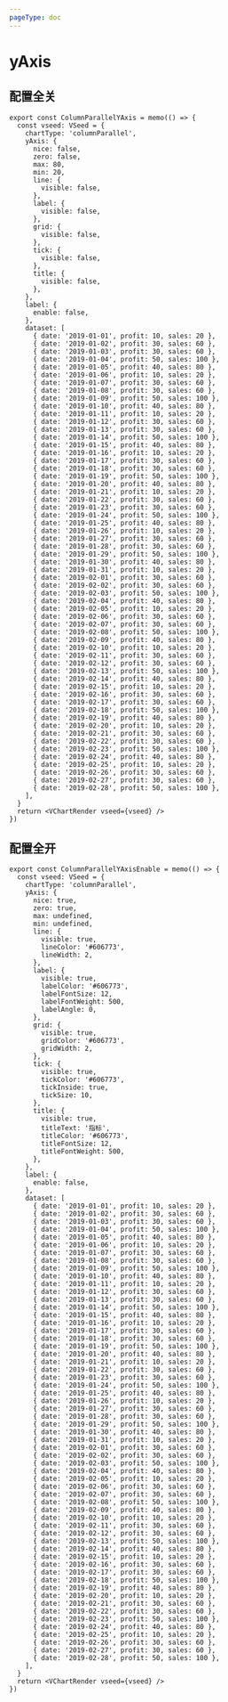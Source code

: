 ```yaml
---
pageType: doc
---
```



# yAxis

## 配置全关

<ColumnParallelYAxis />

```tsx pure {4-24}
export const ColumnParallelYAxis = memo(() => {
  const vseed: VSeed = {
    chartType: 'columnParallel',
    yAxis: {
      nice: false,
      zero: false,
      max: 80,
      min: 20,
      line: {
        visible: false,
      },
      label: {
        visible: false,
      },
      grid: {
        visible: false,
      },
      tick: {
        visible: false,
      },
      title: {
        visible: false,
      },
    },
    label: {
      enable: false,
    },
    dataset: [
      { date: '2019-01-01', profit: 10, sales: 20 },
      { date: '2019-01-02', profit: 30, sales: 60 },
      { date: '2019-01-03', profit: 30, sales: 60 },
      { date: '2019-01-04', profit: 50, sales: 100 },
      { date: '2019-01-05', profit: 40, sales: 80 },
      { date: '2019-01-06', profit: 10, sales: 20 },
      { date: '2019-01-07', profit: 30, sales: 60 },
      { date: '2019-01-08', profit: 30, sales: 60 },
      { date: '2019-01-09', profit: 50, sales: 100 },
      { date: '2019-01-10', profit: 40, sales: 80 },
      { date: '2019-01-11', profit: 10, sales: 20 },
      { date: '2019-01-12', profit: 30, sales: 60 },
      { date: '2019-01-13', profit: 30, sales: 60 },
      { date: '2019-01-14', profit: 50, sales: 100 },
      { date: '2019-01-15', profit: 40, sales: 80 },
      { date: '2019-01-16', profit: 10, sales: 20 },
      { date: '2019-01-17', profit: 30, sales: 60 },
      { date: '2019-01-18', profit: 30, sales: 60 },
      { date: '2019-01-19', profit: 50, sales: 100 },
      { date: '2019-01-20', profit: 40, sales: 80 },
      { date: '2019-01-21', profit: 10, sales: 20 },
      { date: '2019-01-22', profit: 30, sales: 60 },
      { date: '2019-01-23', profit: 30, sales: 60 },
      { date: '2019-01-24', profit: 50, sales: 100 },
      { date: '2019-01-25', profit: 40, sales: 80 },
      { date: '2019-01-26', profit: 10, sales: 20 },
      { date: '2019-01-27', profit: 30, sales: 60 },
      { date: '2019-01-28', profit: 30, sales: 60 },
      { date: '2019-01-29', profit: 50, sales: 100 },
      { date: '2019-01-30', profit: 40, sales: 80 },
      { date: '2019-01-31', profit: 10, sales: 20 },
      { date: '2019-02-01', profit: 30, sales: 60 },
      { date: '2019-02-02', profit: 30, sales: 60 },
      { date: '2019-02-03', profit: 50, sales: 100 },
      { date: '2019-02-04', profit: 40, sales: 80 },
      { date: '2019-02-05', profit: 10, sales: 20 },
      { date: '2019-02-06', profit: 30, sales: 60 },
      { date: '2019-02-07', profit: 30, sales: 60 },
      { date: '2019-02-08', profit: 50, sales: 100 },
      { date: '2019-02-09', profit: 40, sales: 80 },
      { date: '2019-02-10', profit: 10, sales: 20 },
      { date: '2019-02-11', profit: 30, sales: 60 },
      { date: '2019-02-12', profit: 30, sales: 60 },
      { date: '2019-02-13', profit: 50, sales: 100 },
      { date: '2019-02-14', profit: 40, sales: 80 },
      { date: '2019-02-15', profit: 10, sales: 20 },
      { date: '2019-02-16', profit: 30, sales: 60 },
      { date: '2019-02-17', profit: 30, sales: 60 },
      { date: '2019-02-18', profit: 50, sales: 100 },
      { date: '2019-02-19', profit: 40, sales: 80 },
      { date: '2019-02-20', profit: 10, sales: 20 },
      { date: '2019-02-21', profit: 30, sales: 60 },
      { date: '2019-02-22', profit: 30, sales: 60 },
      { date: '2019-02-23', profit: 50, sales: 100 },
      { date: '2019-02-24', profit: 40, sales: 80 },
      { date: '2019-02-25', profit: 10, sales: 20 },
      { date: '2019-02-26', profit: 30, sales: 60 },
      { date: '2019-02-27', profit: 30, sales: 60 },
      { date: '2019-02-28', profit: 50, sales: 100 },
    ],
  }
  return <VChartRender vseed={vseed} />
})
```

## 配置全开

<ColumnParallelYAxisEnable />

```tsx pure {4-39}
export const ColumnParallelYAxisEnable = memo(() => {
  const vseed: VSeed = {
    chartType: 'columnParallel',
    yAxis: {
      nice: true,
      zero: true,
      max: undefined,
      min: undefined,
      line: {
        visible: true,
        lineColor: '#606773',
        lineWidth: 2,
      },
      label: {
        visible: true,
        labelColor: '#606773',
        labelFontSize: 12,
        labelFontWeight: 500,
        labelAngle: 0,
      },
      grid: {
        visible: true,
        gridColor: '#606773',
        gridWidth: 2,
      },
      tick: {
        visible: true,
        tickColor: '#606773',
        tickInside: true,
        tickSize: 10,
      },
      title: {
        visible: true,
        titleText: '指标',
        titleColor: '#606773',
        titleFontSize: 12,
        titleFontWeight: 500,
      },
    },
    label: {
      enable: false,
    },
    dataset: [
      { date: '2019-01-01', profit: 10, sales: 20 },
      { date: '2019-01-02', profit: 30, sales: 60 },
      { date: '2019-01-03', profit: 30, sales: 60 },
      { date: '2019-01-04', profit: 50, sales: 100 },
      { date: '2019-01-05', profit: 40, sales: 80 },
      { date: '2019-01-06', profit: 10, sales: 20 },
      { date: '2019-01-07', profit: 30, sales: 60 },
      { date: '2019-01-08', profit: 30, sales: 60 },
      { date: '2019-01-09', profit: 50, sales: 100 },
      { date: '2019-01-10', profit: 40, sales: 80 },
      { date: '2019-01-11', profit: 10, sales: 20 },
      { date: '2019-01-12', profit: 30, sales: 60 },
      { date: '2019-01-13', profit: 30, sales: 60 },
      { date: '2019-01-14', profit: 50, sales: 100 },
      { date: '2019-01-15', profit: 40, sales: 80 },
      { date: '2019-01-16', profit: 10, sales: 20 },
      { date: '2019-01-17', profit: 30, sales: 60 },
      { date: '2019-01-18', profit: 30, sales: 60 },
      { date: '2019-01-19', profit: 50, sales: 100 },
      { date: '2019-01-20', profit: 40, sales: 80 },
      { date: '2019-01-21', profit: 10, sales: 20 },
      { date: '2019-01-22', profit: 30, sales: 60 },
      { date: '2019-01-23', profit: 30, sales: 60 },
      { date: '2019-01-24', profit: 50, sales: 100 },
      { date: '2019-01-25', profit: 40, sales: 80 },
      { date: '2019-01-26', profit: 10, sales: 20 },
      { date: '2019-01-27', profit: 30, sales: 60 },
      { date: '2019-01-28', profit: 30, sales: 60 },
      { date: '2019-01-29', profit: 50, sales: 100 },
      { date: '2019-01-30', profit: 40, sales: 80 },
      { date: '2019-01-31', profit: 10, sales: 20 },
      { date: '2019-02-01', profit: 30, sales: 60 },
      { date: '2019-02-02', profit: 30, sales: 60 },
      { date: '2019-02-03', profit: 50, sales: 100 },
      { date: '2019-02-04', profit: 40, sales: 80 },
      { date: '2019-02-05', profit: 10, sales: 20 },
      { date: '2019-02-06', profit: 30, sales: 60 },
      { date: '2019-02-07', profit: 30, sales: 60 },
      { date: '2019-02-08', profit: 50, sales: 100 },
      { date: '2019-02-09', profit: 40, sales: 80 },
      { date: '2019-02-10', profit: 10, sales: 20 },
      { date: '2019-02-11', profit: 30, sales: 60 },
      { date: '2019-02-12', profit: 30, sales: 60 },
      { date: '2019-02-13', profit: 50, sales: 100 },
      { date: '2019-02-14', profit: 40, sales: 80 },
      { date: '2019-02-15', profit: 10, sales: 20 },
      { date: '2019-02-16', profit: 30, sales: 60 },
      { date: '2019-02-17', profit: 30, sales: 60 },
      { date: '2019-02-18', profit: 50, sales: 100 },
      { date: '2019-02-19', profit: 40, sales: 80 },
      { date: '2019-02-20', profit: 10, sales: 20 },
      { date: '2019-02-21', profit: 30, sales: 60 },
      { date: '2019-02-22', profit: 30, sales: 60 },
      { date: '2019-02-23', profit: 50, sales: 100 },
      { date: '2019-02-24', profit: 40, sales: 80 },
      { date: '2019-02-25', profit: 10, sales: 20 },
      { date: '2019-02-26', profit: 30, sales: 60 },
      { date: '2019-02-27', profit: 30, sales: 60 },
      { date: '2019-02-28', profit: 50, sales: 100 },
    ],
  }
  return <VChartRender vseed={vseed} />
})
```